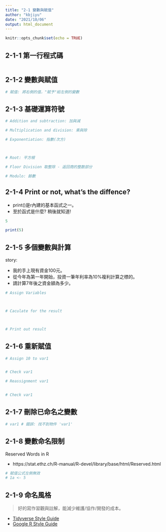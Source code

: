 ```yaml
---
title: "2-1 變數與賦值"
author: "kbjiyu"
date: "2021/10/06"
output: html_document
---
```


```r
knitr::opts_chunk$set(echo = TRUE)

```

## 2-1-1 第一行程式碼

```r


```

## 2-1-2 變數與賦值

```r
# 賦值: 將右側的值，"賦予"給左側的變數


```

## 2-1-3 基礎運算符號
```r
# Addition and subtraction: 加與減


```

```r
# Multiplication and division: 乘與除


```

```r
# Exponentiation: 指數(次方)



# Root: 平方根

```

```r
# Floor Division 取整除 - 返回商的整数部分


```


```r
# Modulo: 餘數


```

## 2-1-4 Print or not, what's the diffence?

- print()是r內建的基本函式之一。
- 至於函式是什麼? 稍後就知道!

```r
5

```

```r
print(5)

```

## 2-1-5 多個變數與計算

story:

- 我的手上現有資金100元。
- 從今年為第一年開始，投資一筆年利率為10%複利計算之標的。
- 請計算7年後之資金額為多少。

```r

# Assign Variables



# Caculate for the result



# Print out result


```

## 2-1-6 重新賦值

```r
# Assign 10 to var1


# Check var1 


```

```r
# Reassignment var1


# Check var1


```

## 2-1-7 刪除已命名之變數

```r

# var1 # 錯誤: 找不到物件 'var1'

```

## 2-1-8 變數命名限制

Reserved Words in R

- https://stat.ethz.ch/R-manual/R-devel/library/base/html/Reserved.html

```r

# 賦值公式左側無效
# 1a <- 5
```

## 2-1-9 命名風格

> 好的寫作習觀與註解，能減少維護/協作/開發的成本。

- [Tidyverse Style Guide](https://style.tidyverse.org/index.html)
- [Google R Style Guide](http://web.stanford.edu/class/cs109l/unrestricted/resources/google-style.html)
